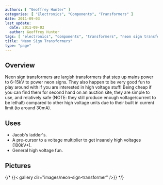 ```yaml
---
authors: [ "Geoffrey Hunter" ]
categories: [ "Electronics", "Components", "Transformers" ]
date: 2011-09-03
last_update:
  date: 2011-09-03
  author: Geoffrey Hunter
tags: [ "electronics", "components", "transformers", "neon sign transformers", "high voltage", "Jacob's Ladder", "voltage multipliers" ]
title: "Neon Sign Transformers"
type: "page"
---
```


## Overview

Neon sign transformers are largish transformers that step up mains power to 6-15kV to power neon signs. They also happen to be very good fun to play around with if you are interested in high voltage stuff! Being cheap if you can find them for second hand on an auction site, they are simple to use, and relatively safe (NOTE: they still produce enough voltage/current to be lethal!) compared to other high voltage units due to their built in current limit (to around 30mA).

## Uses

* Jacob's ladder's.
* A pre-cursor to a voltage multiplier to get insanely high voltages (100kV+).
* General high voltage fun.

## Pictures

{/* {{< gallery dir="images/neon-sign-transformer" />}} */}
